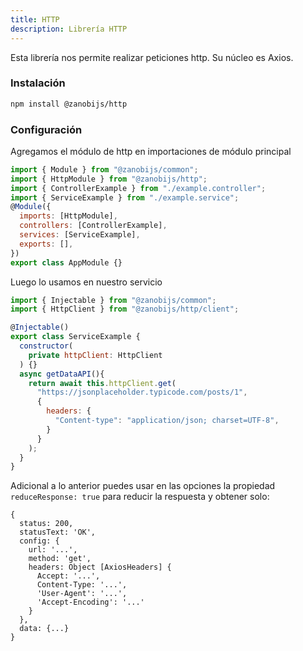 ---
title: HTTP
description: Librería HTTP
---

Esta librería nos permite realizar peticiones http. Su núcleo es Axios.

### Instalación

```sh
npm install @zanobijs/http
```

### Configuración

Agregamos el módulo de http en importaciones de módulo principal

```js
import { Module } from "@zanobijs/common";
import { HttpModule } from "@zanobijs/http";
import { ControllerExample } from "./example.controller";
import { ServiceExample } from "./example.service";
@Module({
  imports: [HttpModule],
  controllers: [ControllerExample],
  services: [ServiceExample],
  exports: [],
})
export class AppModule {}
```

Luego lo usamos en nuestro servicio

```js
import { Injectable } from "@zanobijs/common";
import { HttpClient } from "@zanobijs/http/client";

@Injectable()
export class ServiceExample {
  constructor(
    private httpClient: HttpClient
  ) {}
  async getDataAPI(){
    return await this.httpClient.get(
      "https://jsonplaceholder.typicode.com/posts/1",
      {
        headers: {
          "Content-type": "application/json; charset=UTF-8",
        }
      }
    );
  }
}
```
Adicional a lo anterior puedes usar en las opciones la propiedad `reduceResponse: true` para
reducir la respuesta y obtener solo:

```code
{
  status: 200,
  statusText: 'OK',
  config: {
    url: '...',
    method: 'get',
    headers: Object [AxiosHeaders] {
      Accept: '...',
      Content-Type: '...',
      'User-Agent': '...',
      'Accept-Encoding': '...'
    }
  },
  data: {...}
}
```
